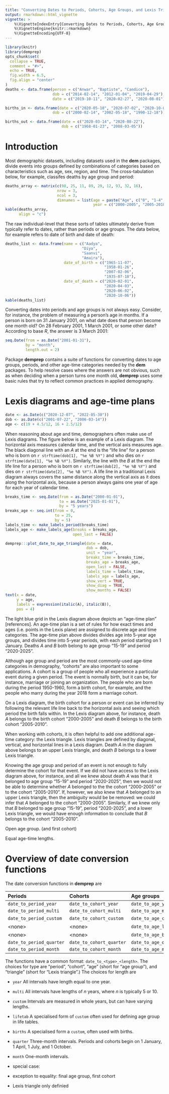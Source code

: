 ```yaml
---
title: "Converting Dates to Periods, Cohorts, Age Groups, and Lexis Triangles"
output: rmarkdown::html_vignette
vignette: >
    %\VignetteIndexEntry{Converting Dates to Periods, Cohorts, Age Groups, and Lexis Triangles}
    %\VignetteEngine{knitr::rmarkdown}
    %\VignetteEncoding{UTF-8}
---
```


```r
library(knitr)
library(demprep)
opts_chunk$set(
  collapse = TRUE,
  comment = "#>",
  echo = TRUE,
  fig.width = 6.5,
  fig.align = "center"
)
deaths <- data.frame(person = c("Anwar", "Baptiste", "Candice"),
                     dob = c("2014-02-14", "2012-01-04", "2019-04-29"),
                     date = c("2019-10-11", "2020-02-27", "2020-08-01"))

births_in <- data.frame(date = c("2020-05-18", "2020-07-02", "2020-10-05"),
                     dob = c("2000-02-14", "2002-05-18", "1990-12-18"))

births_out <- data.frame(date = c("2020-03-14", "2020-08-22"),
                         dob = c("1968-01-23", "2008-03-05"))
```

# Introduction

Most demographic datasets, including datasets used in the **dem** packages, divide events into groups defined by combinations of categories based on characteristics such as age, sex, region, and time. The cross-tabulation below, for example, classifes deaths by age group and period:
```r
deaths_array <- matrix(c(98, 25, 11, 89, 29, 12, 93, 32, 16),
                       nrow = 3, 
                       ncol = 3,
                       dimnames = list(age = paste("Age", c("0", "1-4", "5-9")),
                                       year = c("2000-2005", "2005-2010", "2010-2015")))
kable(deaths_array,
      align = "c")
```
The raw individual-level that these sorts of tables ultimately derive from typically refer to dates, rather than periods or age groups. The data below, for example refers to date of birth and date of death:
```r
deaths_list <- data.frame(name = c("Aadya",
                                  "Diya", 
                                  "Saanvi", 
                                  "Amaira"),
                          date_of_birth = c("1965-11-07", 
                                            "1958-01-26", 
                                            "2007-02-06", 
                                            "1935-07-18"), 
                          date_of_death = c("2020-02-01",
                                            "2020-04-03", 
                                            "2020-06-02", 
                                            "2020-10-06"))
kable(deaths_list)
```

Converting dates into periods and age groups is not always easy. Consider, for instance, the problem of measuring a person's age in months. If a person is born on 31 January 2001, on what date does that person become one month old? On 28 February 2001, 1 March 2001, or some other date? According to base *R*, the answer is 3 March 2001:
```r
seq.Date(from = as.Date("2001-01-31"), 
         by = "month",
         length.out = 2)
```

Package **demprep** contains a suite of functions for converting dates to age groups, periods, and other age-time categories needed by the **dem** packages. To help resolve cases where the answers are not obvious, such as when deciding when a person turns one month old, **demprep** uses some basic rules that try to reflect common practices in applied demography.


# Lexis diagrams and age-time plans

```r
date <- as.Date(c("2020-12-07", "2022-05-30"))
dob <- as.Date(c("2001-07-22", "2006-03-14"))
age <- c(19 + 4.5/12, 16 + 2.5/12)
```

When reasoning about age and time, demographers often make use of Lexis diagrams. The figure below is an example of a Lexis diagram. The horizontal axis measures calendar time, and the vertical axis measures age. The black diagonal line with an *A* at the end is the "life line" for a person who is born on `r strftime(dob[1], "%e %B %Y")` and who dies on `r strftime(date[1], "%e %B %Y")`. Similarly, the line with the *B* at the end the life line for a person who is born on `r strftime(dob[2], "%e %B %Y")` and dies on `r strftime(date[2], "%e %B %Y")`. A life line in a traditional Lexis diagram always covers the same distance along the vertical axis as it does along the horizontal axis, because a person always gains one year of age for each year of calendar time.

```r
breaks_time <- seq.Date(from = as.Date("2000-01-01"), 
                        to = as.Date("2025-01-01"), 
                        by = "5 years")
breaks_age <- seq.int(from = 0, 
                      to = 25, 
                      by = 5)
labels_time <- make_labels_period(breaks_time)
labels_age <- make_labels_age(breaks = breaks_age,
                              open_last = FALSE)

demprep:::plot_date_to_age_triangle(date = date,
                                    dob = dob,
                                    unit = "year",
                                    breaks_time = breaks_time,
                                    breaks_age = breaks_age,
                                    open_last = FALSE,
                                    labels_time = labels_time,
                                    labels_age = labels_age,
                                    show_vert = TRUE,
                                    show_diag = TRUE,
                                    show_months = FALSE)
text(x = date,
     y = age,
     labels = expression(italic(A), italic(B)),
     pos = 4)
```

The light blue grid in the Lexis diagram above depicts an "age-time plan" [references]. An age-time plan is a set of rules for how exact times and ages (i.e. points in the Lexis plane) are assigned to discrete age and time categories. The age-time plan above divides divides age into 5-year age groups, and divides time into 5-year periods, with each period starting on 1 January. Deaths *A* and *B* both belong to age group "15-19" and period "2020-2025".

Although age group and period are the most commonly-used age-time categories in demography, "cohorts" are also important to some applications. A cohort is a group of people who all experience a particular event during a given period. The event is normally birth, but it can be, for instance, marriage or joining an organization. The people who are born during the period 1950-1960, form a birth cohort, for example, and the people who marry during the year 2018 form a marriage cohort.

On a Lexis diagram, the birth cohort for a person or event can be inferred by following the relevant life line back to the horizontal axis and seeing which period the birth falls within. In the Lexis diagram above, for instance, death *A* belongs to the birth cohort "2000-2005" and death *B* belongs to the birth cohort "2005-2010".

When working with cohorts, it is often helpful to add one additional age-time category: the Lexis triangle. Lexis triangles are defined by diagonal, vertical, and horizontal lines in a Lexis diagram. Death *A* in the diagram above belongs to an upper Lexis triangle, and death *B* belongs to a lower Lexis triangle.

Knowing the age group and period of an event is not enough to fully determine the cohort for that event. If we did not have access to the Lexis diagram above, for instance, and all we knew about death *A* was that it belonged to age group "15-19" and period "2020-2025", then we would not be able to determine whether *A* belonged to the the cohort "2000-2005" or to the cohort "2005-2010". If, however, we also knew that *A* belonged to an upper Lexis triangle, then the ambiguity would be be removed: we could infer that *A* belonged to the cohort "2000-2005". Similarly, if we knew only that *B* belonged to age group "15-19", period "2020-2025", and a lower Lexis triangle, we would have enough information to conclude that *B* belongs to the cohort "2005-2010".

Open age group. (and first cohort)

Equal age-time lengths.



# Overview of date conversion functions

The date conversion functions in **demprep** are

| Periods | Cohorts | Age groups | Lexis triangles |
|:--------|:--------|:-----------|:----------------|
| `date_to_period_year` | `date_to_cohort_year` | `date_to_age_year` | `date_to_triangle_year` |
| `date_to_period_multi` | `date_to_cohort_multi` | `date_to_age_multi` | `date_to_triangle_multi` |
| `date_to_period_custom` | `date_to_cohort_custom` | `date_to_age_custom` | \<none\> |
| \<none\> | \<none\> | `date_to_age_lifetab`| \<none\> |
| \<none\> | \<none\> | `date_to_age_births` | `date_to_triangle_births` |
| `date_to_period_quarter` | `date_to_cohort_quarter` | `date_to_age_quarter` | `date_to_triangle_quarter` |
| `date_to_period_month` | `date_to_cohort_month` | `date_to_age_month` | `date_to_triangle_month` |

The functions have a common format: `date_to_<type>_<length>`. The choices for type are "period", "cohort", "age" (short for "age group"), and "triangle" (short for "Lexis triangle".) The choices for length are

- `year` All intervals have length equal to one year.
- `multi` All intervals have lengths of $n$ years, where $n$ is typically 5 or 10.
- `custom` Intervals are measured in whole years, but can have varying lengths.
- `lifetab` A specialised form of `custom` often used for defining age group in life tables.
- `births` A specialised form a `custom`, often used with births.
- `quarter` Three-month intervals. Periods and cohorts begin on 1 January, 1 April, 1 July, and 1 October.
- `month` One-month intervals.

- special case: 
- exception to equality: final age group, first cohort
- Lexis triangle only definied 

<!-- # Periods -->

<!-- ## General issues -->

<!-- - when to start -->
<!-- - varying lengths (months, quarter, leap years) -->
<!-- - ambiguity of labels -->

<!-- - birthday starts at first second of day (not at time when born) -->


<!-- ## Single-year periods -->



<!-- ```{r} -->
<!-- dth_per_yr <- deaths -->
<!-- dth_per_yr$time_jan <- date_to_period_year(date = dth_per_yr$date) -->
<!-- dth_per_yr -->
<!-- ``` -->

<!-- ```{r, echo = FALSE, fig.height = 1.75} -->
<!-- plot_date_to_period_year(date = dth_per_yr$date) -->
<!-- ``` -->


<!-- ```{r} -->
<!-- dth_per_yr$time_jul <- date_to_period_year(date = dth_per_yr$date, -->
<!--                                              month_start = "Jul") -->
<!-- dth_per_yr -->
<!-- ``` -->

<!-- ```{r, echo = FALSE, fig.height = 1.75} -->
<!-- plot_date_to_period_year(date = dth_per_yr$date, -->
<!--                          month_start = "Jul") -->
<!-- ``` -->


<!-- ```{r} -->
<!-- dth_per_yr$time_jul_end <- date_to_period_year(date = dth_per_yr$date, -->
<!--                                                month_start = "Jul", -->
<!--                                                label_year_start = FALSE) -->
<!-- dth_per_yr -->
<!-- ``` -->

<!-- ```{r, echo = FALSE, fig.height = 1.75} -->
<!-- plot_date_to_period_year(date = dth_per_yr$date, -->
<!--                          month_start = "Jul", -->
<!--                          label_year_start = FALSE) -->
<!-- ``` -->



<!-- ```{r} -->
<!-- dth_per_yr$time_jan_end <- date_to_period_year(date = dth_per_yr$date, -->
<!--                                                month_start = "Jan", -->
<!--                                                label_year_start = FALSE) -->
<!-- dth_per_yr -->
<!-- ``` -->

<!-- ```{r, echo = FALSE, fig.height = 1.75} -->
<!-- plot_date_to_period_year(date = dth_per_yr$date, -->
<!--                          month_start = "Jan", -->
<!--                          label_year_start = FALSE) -->
<!-- ``` -->


<!-- ## Multi-year periods, with equal lengths -->


<!-- ```{r} -->
<!-- dth_per_multi <- deaths -->
<!-- dth_per_multi$time_5 <- date_to_period_multi(date = dth_per_multi$date) -->
<!-- dth_per_multi -->
<!-- ``` -->

<!-- ```{r, echo = FALSE, fig.height = 1.75} -->
<!-- plot_date_to_period_multi(date = dth_per_multi$date) -->
<!-- ``` -->


<!-- ```{r} -->
<!-- dth_per_multi$time_5_jul <- date_to_period_multi(date = dth_per_multi$date, -->
<!--                                                  month_start = "Jul") -->
<!-- dth_per_multi -->
<!-- ``` -->

<!-- ```{r, echo = FALSE, fig.height = 1.75} -->
<!-- plot_date_to_period_multi(date = dth_per_multi$date, -->
<!--                           month_start = "Jul") -->
<!-- ``` -->



<!-- ```{r} -->
<!-- dth_per_multi$time_10 <- date_to_period_multi(date = dth_per_multi$date, -->
<!--                                               width = 10) -->
<!-- dth_per_multi -->
<!-- ``` -->

<!-- ```{r, echo = FALSE, fig.height = 1.75} -->
<!-- plot_date_to_period_multi(date = dth_per_multi$date, -->
<!--                           width = 10) -->
<!-- ``` -->





<!-- ```{r} -->
<!-- dth_per_multi$time_01 <- date_to_period_multi(date = dth_per_multi$date, -->
<!--                                                origin = 2001) -->
<!-- dth_per_multi -->
<!-- ``` -->

<!-- ```{r, echo = FALSE, fig.height = 1.75} -->
<!-- plot_date_to_period_multi(date = dth_per_multi$date, -->
<!--                           origin = 2001) -->
<!-- ``` -->


<!-- ## Multi-year periods, with varying lengths -->


<!-- ```{r} -->
<!-- dth_per_custom <- deaths -->
<!-- dth_per_custom$time <- date_to_period_custom(date = dth_per_custom$date, -->
<!--                                              breaks = c("2016-01-01", -->
<!--                                                         "2020-01-01", -->
<!--                                                         "2025-01-01")) -->
<!-- dth_per_custom -->
<!-- ``` -->

<!-- ```{r, echo = FALSE, fig.height = 1.75} -->
<!-- plot_date_to_period_custom(date = dth_per_custom$date, -->
<!--                            breaks = c("2016-01-01", -->
<!--                                       "2020-01-01",  -->
<!--                                       "2025-01-01")) -->
<!-- ``` -->


<!-- ```{r} -->
<!-- dth_per_custom <- deaths -->
<!-- dth_per_custom$jan_1_5 <- date_to_period_custom(date = dth_per_custom$date, -->
<!--                                                 breaks = c("2019-01-01", -->
<!--                                                            "2020-01-01", -->
<!--                                                            "2025-01-01")) -->
<!-- dth_per_custom -->
<!-- ``` -->

<!-- ```{r, echo = FALSE, fig.height = 1.75} -->
<!-- plot_date_to_period_custom(date = dth_per_custom$date, -->
<!--                           breaks = c("2019-01-01",  -->
<!--                                      "2020-01-01", -->
<!--                                      "2025-01-01")) -->
<!-- ``` -->


<!-- ```{r} -->
<!-- dth_per_custom <- deaths -->
<!-- dth_per_custom$time_jul <- date_to_period_custom(date = dth_per_custom$date, -->
<!--                                                  breaks = c("2019-07-01", -->
<!--                                                             "2020-07-01", -->
<!--                                                             "2025-07-01")) -->
<!-- dth_per_custom -->
<!-- ``` -->

<!-- ```{r, echo = FALSE, fig.height = 1.5} -->
<!-- plot_date_to_period_custom(date = dth_per_custom$date, -->
<!--                            breaks = c("2019-07-01", -->
<!--                                       "2020-07-01",  -->
<!--                                       "2025-07-01")) -->
<!-- ``` -->



<!-- ## Quarter-length periods -->


<!-- ```{r} -->
<!-- dth_per_quarter <- deaths -->
<!-- dth_per_quarter$time <- date_to_period_quarter(dth_per_custom$date) -->
<!-- dth_per_quarter -->
<!-- ``` -->

<!-- ```{r, echo = FALSE, fig.height = 1.75} -->
<!-- plot_date_to_period_quarter(dth_per_quarter$date) -->
<!-- ``` -->



<!-- ## Month-length periods -->

<!-- ```{r} -->
<!-- dth_per_month <- deaths -->
<!-- dth_per_month$time <- date_to_period_month(dth_per_custom$date) -->
<!-- dth_per_month -->
<!-- ``` -->

<!-- ```{r, echo = FALSE, fig.height = 1.75} -->
<!-- plot_date_to_period_month(dth_per_month$date[1:2]) -->
<!-- ``` -->


<!-- # Cohorts -->

<!-- ## General issues -->

<!-- Defn of cohort -->

<!-- Same as period, but with open interval at start -->

<!-- Boundaries -->


<!-- ## Single-year cohorts -->

<!-- ```{r} -->
<!-- dth_per_yr <- deaths -->
<!-- dth_per_yr$time_closed <- date_to_cohort_year(date = dth_per_yr$date) -->
<!-- dth_per_yr -->
<!-- ``` -->

<!-- ```{r, echo = FALSE, fig.height = 1.75} -->
<!-- plot_date_to_cohort_year(date = dth_per_yr$date) -->
<!-- ``` -->


<!-- ```{r} -->
<!-- dth_per_yr$time_open <- date_to_cohort_year(date = dth_per_yr$date, -->
<!--                                             open_first = TRUE) -->
<!-- dth_per_yr -->
<!-- ``` -->

<!-- ```{r, echo = FALSE, fig.height = 1.75} -->
<!-- plot_date_to_cohort_year(date = dth_per_yr$date, -->
<!--                          open_first = TRUE) -->
<!-- ``` -->



<!-- ```{r} -->
<!-- dth_per_yr$time_min <- date_to_cohort_year(date = dth_per_yr$date, -->
<!--                                             break_min = "2020-01-01") -->
<!-- dth_per_yr -->
<!-- ``` -->

<!-- ```{r, echo = FALSE, fig.height = 1.75} -->
<!-- plot_date_to_cohort_year(date = dth_per_yr$date, -->
<!--                          break_min = "2020-01-01") -->
<!-- ``` -->

<!-- # Age groups -->

<!-- ## General issues -->

<!-- Abstract: $\text{age} = t_{\text{event}} - t_{\text{dob}}$ -->

<!-- Complications.  -->

<!-- - Child born on 31 October. On what day does child become 1 month old?  -->
<!-- - Child born on 30 November. On what day does child become 1 month old? -->
<!-- - Child born on 29 February 2000. On what day does child become 1 year old? [1 March 2001] -->

<!-- Principles: -->
<!-- - tick over when day of date equals day of dob. Includes leap years. -->

<!-- \begin{equation} -->
<!-- \begin{split} -->
<!-- \text{age in completed months} & = 12 \times (\text{year of event} - \text{year of birth}) \\ -->
<!-- & \quad + \text{month of event} - \text{month of birth} \\ -->
<!-- & \quad - \text{partial-month adjustment} -->
<!-- \end{split} -->
<!-- \end{equation} -->

<!-- Partial-month adjustment: if $\text{day of event} \ge \text{day of birth}$, then 0; otherwise 1. -->


<!-- ```{r, echo = FALSE, fig.height = 6.5} -->
<!-- date <- as.Date(c("2021-03-30", "2021-03-10")) -->
<!-- dob <- as.Date(c("2021-01-30", "2021-01-10")) -->
<!-- plot_date_to_age_month(date = date, -->
<!--                        dob = dob, -->
<!--                        break_max = 2, -->
<!--                        show_months = TRUE) -->
<!-- ``` -->



<!-- \begin{equation} -->
<!-- \text{age in completed quarters} = \text{floor}(\text{age in completed months} / 3) -->
<!-- \end{equation} -->

<!-- \begin{equation} -->
<!-- \text{age in completed quarters} = \text{floor}(\text{age in completed months} / 12) -->
<!-- \end{equation} -->


<!-- | Relationship between dates | Age in completed years | -->
<!-- |:---------------------------|:-----------------------| -->
<!-- | $\text{month of event} > \text{month of birth}$ | $\text{year of event} - \text{year of birth}$ | -->
<!-- | $\text{month of event} = \text{month of birth}$, $\text{day of event} \ge \text{day of birth}$ | $\text{year of event} - \text{year of birth}$ | -->
<!-- | $\text{month of event} = \text{month of birth}$, $\text{day of event} \lt \text{day of birth}$ | $\text{year of event} - \text{year of birth} - 1$ | -->
<!-- | $\text{month of event} < \text{month of birth}$ | $\text{year of event} - \text{year of birth} - 1$ | -->



<!-- ## Single-year age groups -->

<!-- ```{r} -->
<!-- dth_age_yr <- deaths -->
<!-- dth_age_yr$age_10 <- date_to_age_year(date = dth_age_yr$date, -->
<!--                                    dob = dth_age_yr$dob, -->
<!--                                    break_max = 10) -->
<!-- dth_age_yr -->
<!-- ``` -->

<!-- ```{r, echo = FALSE, fig.height = 6.5} -->
<!-- plot_date_to_age_year(date = dth_age_yr$date, -->
<!--                       dob = dth_age_yr$dob, -->
<!--                       break_max = 10) -->
<!-- ``` -->

<!-- Change `break_max` -->

<!-- ```{r} -->
<!-- dth_age_yr$age_6 <- date_to_age_year(date = dth_age_yr$date, -->
<!--                                      dob = dth_age_yr$dob, -->
<!--                                      break_max = 6) -->
<!-- dth_age_yr -->
<!-- ``` -->

<!-- ```{r, echo = FALSE, fig.height = 6} -->
<!-- plot_date_to_age_year(date = dth_age_yr$date, -->
<!--                       dob = dth_age_yr$dob, -->
<!--                       break_max = 6) -->
<!-- ``` -->


<!-- ## Multi-year ages, with equal lengths -->


<!-- ```{r} -->
<!-- dth_age_multi <- deaths -->
<!-- dth_age_multi$age <- date_to_age_multi(date = dth_age_multi$date, -->
<!--                                        dob = dth_age_multi$dob, -->
<!--                                        break_max = 10) -->
<!-- dth_age_multi -->
<!-- ``` -->

<!-- ```{r, echo = FALSE, fig.height = 6} -->
<!-- plot_date_to_age_multi(date = dth_age_multi$date, -->
<!--                        dob = dth_age_multi$dob, -->
<!--                        break_max = 10) -->
<!-- ``` -->



<!-- ## Multi-year ages, with varying lengths -->

<!-- ```{r} -->
<!-- dth_age_custom <- deaths -->
<!-- dth_age_custom$age <- date_to_age_custom(date = dth_age_custom$date, -->
<!--                                          dob = dth_age_custom$dob, -->
<!--                                          breaks = c(0, 2, 5, 8, 14), -->
<!--                                          open_last = FALSE) -->
<!-- dth_age_custom -->
<!-- ``` -->

<!-- ```{r, echo = FALSE, fig.height = 6} -->
<!-- plot_date_to_age_custom(date = dth_age_custom$date, -->
<!--                         dob = dth_age_custom$dob, -->
<!--                         breaks = c(0, 2, 5, 8, 14), -->
<!--                         open_last = FALSE) -->
<!-- ``` -->




<!-- ## Lifetable age groups -->

<!-- ```{r} -->
<!-- dth_age_lifetab <- deaths -->
<!-- dth_age_lifetab$age <- date_to_age_lifetab(date = dth_age_lifetab$date, -->
<!--                                          dob = dth_age_lifetab$dob, -->
<!--                                          break_max = 10) -->
<!-- dth_age_lifetab -->
<!-- ``` -->

<!-- ```{r, echo = FALSE, fig.height = 6} -->
<!-- plot_date_to_age_lifetab(date = dth_age_lifetab$date, -->
<!--                          dob = dth_age_lifetab$dob, -->
<!--                          break_max = 10) -->
<!-- ``` -->

<!-- ## Age of parents -->

<!-- ```{r} -->
<!-- bth_in_age <- births_in -->
<!-- bth_in_age$age <- date_to_age_births(date = bth_in_age$date, -->
<!--                                      dob = bth_in_age$dob) -->
<!-- bth_in_age -->
<!-- ``` -->


<!-- ```{r, fig.width = 5, fig.height = 6} -->
<!-- plot_date_to_age_births(date = bth_in_age$date, -->
<!--                         dob = bth_in_age$dob) -->
<!-- ``` -->

<!-- ```{r} -->
<!-- bth_out_age <- births_out -->
<!-- bth_out_age$age <- date_to_age_births(date = bth_out_age$date, -->
<!--                                       dob = bth_out_age$dob, -->
<!--                                       break_min = 10, -->
<!--                                       break_max = 55) -->
<!-- bth_out_age -->
<!-- ``` -->


<!-- ```{r, fig.width = 8, fig.height = 6} -->
<!-- plot_date_to_age_births(date = bth_out_age$date, -->
<!--                         dob = bth_out_age$dob, -->
<!--                         break_min = 10, -->
<!--                         break_max = 55) -->
<!-- ``` -->


<!-- ```{r} -->
<!-- bth_out_age$age_recoded <- date_to_age_births(date = bth_out_age$date, -->
<!--                                               dob = bth_out_age$dob, -->
<!--                                               recode_up = TRUE, -->
<!--                                               recode_down = TRUE) -->
<!-- bth_out_age -->
<!-- ``` -->


<!-- ```{r, fig.width = 8, fig.height = 6} -->
<!-- plot_date_to_age_births(date = bth_out_age$date, -->
<!--                         dob = bth_out_age$dob, -->
<!--                         recode_up = TRUE, -->
<!--                         recode_down = TRUE) -->
<!-- ``` -->



<!-- ## Month-length ages -->

<!-- ```{r} -->
<!-- dth_age_month <- deaths -->
<!-- dth_age_month$age <- date_to_age_month(date = dth_age_month$date, -->
<!--                                        dob = dth_age_month$dob) -->
<!-- dth_age_month -->
<!-- ``` -->


<!-- ```{r, echo = FALSE, fig.height = 6} -->
<!-- plot_date_to_age_month(date = dth_age_month$date[3], -->
<!--                        dob = dth_age_month$dob[3], -->
<!--                        break_max = 20) -->
<!-- ``` -->



<!-- ## Quarter-length ages -->

<!-- ```{r} -->
<!-- dth_age_quarter <- deaths -->
<!-- dth_age_quarter$age <- date_to_age_quarter(date = dth_age_quarter$date, -->
<!--                                            dob = dth_age_quarter$dob) -->
<!-- dth_age_quarter -->
<!-- ``` -->


<!-- ```{r, echo = FALSE, fig.height = 6} -->
<!-- plot_date_to_age_quarter(date = dth_age_quarter$date[3], -->
<!--                        dob = dth_age_quarter$dob[3], -->
<!--                        break_max = 4) -->
<!-- ``` -->

<!-- # Lexis triangles -->

<!-- - age and time use same length steps (subject to complications of months and years having different lengths, plus open age group) -->
<!-- - one month; one quarter; one year; $n$ years -->
<!-- - age and time not enough to identify cohort; also need Lexis triangle -->
<!-- - abstract:  -->
<!-- - event is in upper Lexis triangle -->

<!-- - An event occurring during period $t$ to a person in age group $a$ belongs to the lower Lexis triangle if the person attains age $a$ during, and to the upper Lexis triangle otherwise. (Covers youngest and oldest age groups.) -->


<!-- - If index of time equals index for age, then Lower; else Upper. -->

<!-- How to work out triangle: -->

<!-- 1. Use date now and dob to calculate age group now -->
<!-- 2. Use date now to identify date at start of period -->
<!-- 3. Use date at start of period and dob to calculate whether entered age group during period -->
<!-- 4. If so, lower; if not upper. -->

<!-- ## Single-year age-time steps -->


<!-- ```{r} -->
<!-- dth_tri_yr <- deaths -->
<!-- dth_tri_yr$tri_jan <- date_to_triangle_year(date = dth_age_yr$date, -->
<!--                                             dob = dth_age_yr$dob, -->
<!--                                             break_max = 10) -->
<!-- dth_tri_yr -->
<!-- ``` -->

<!-- ```{r, echo = FALSE, fig.height = 6.5} -->
<!-- plot_date_to_triangle_year(date = dth_tri_yr$date, -->
<!--                            dob = dth_tri_yr$dob, -->
<!--                            break_max = 10) -->
<!-- ``` -->

<!-- Change from 1 Jan to 1 Jul -->

<!-- ```{r} -->
<!-- dth_tri_yr$tri_jul <- date_to_triangle_year(date = dth_age_yr$date, -->
<!--                                             dob = dth_age_yr$dob, -->
<!--                                             month_start = "Jul", -->
<!--                                             break_max = 10) -->
<!-- dth_tri_yr -->
<!-- ``` -->

<!-- ```{r, echo = FALSE, fig.height = 6.5} -->
<!-- plot_date_to_triangle_year(date = dth_tri_yr$date, -->
<!--                            dob = dth_tri_yr$dob, -->
<!--                            month_start = "Jul", -->
<!--                            break_max = 10) -->
<!-- ``` -->

<!-- Change `break_max` -->

<!-- ```{r} -->
<!-- dth_tri_yr$tri_6 <- date_to_triangle_year(date = dth_age_yr$date, -->
<!--                                           dob = dth_age_yr$dob, -->
<!--                                           break_max = 6) -->
<!-- dth_tri_yr -->
<!-- ``` -->

<!-- ```{r, echo = FALSE, fig.height = 6} -->
<!-- plot_date_to_triangle_year(date = dth_tri_yr$date, -->
<!--                            dob = dth_tri_yr$dob, -->
<!--                            break_max = 6) -->
<!-- ``` -->


<!-- ## Multi-year age-time steps -->


<!-- ```{r} -->
<!-- dth_tri_multi <- deaths -->
<!-- dth_tri_multi$tri_5 <- date_to_triangle_multi(date = dth_age_multi$date, -->
<!--                                               dob = dth_age_multi$dob, -->
<!--                                               break_max = 30) -->
<!-- dth_tri_multi -->
<!-- ``` -->

<!-- ```{r, echo = FALSE, fig.height = 6.5} -->
<!-- plot_date_to_triangle_multi(date = dth_tri_multi$date, -->
<!--                            dob = dth_tri_multi$dob, -->
<!--                            break_max = 30) -->
<!-- ``` -->


<!-- 10-year time step -->


<!-- ```{r} -->
<!-- dth_tri_multi$tri_10 <- date_to_triangle_multi(date = dth_age_multi$date, -->
<!--                                                dob = dth_age_multi$dob, -->
<!--                                                width = 10, -->
<!--                                                break_max = 30) -->
<!-- dth_tri_multi -->
<!-- ``` -->

<!-- ```{r, echo = FALSE, fig.height = 6.5} -->
<!-- plot_date_to_triangle_multi(date = dth_tri_multi$date, -->
<!--                             dob = dth_tri_multi$dob, -->
<!--                             width = 10, -->
<!--                             break_max = 30) -->
<!-- ``` -->




<!-- ## Births -->


<!-- ```{r} -->
<!-- births_in_tri <- births_in -->
<!-- births_in_tri$tri <- date_to_triangle_births(date = births_in_tri$date, -->
<!--                                              dob = births_in_tri$dob) -->
<!-- births_in_tri -->
<!-- ``` -->

<!-- ```{r, echo = FALSE, fig.height = 6.5} -->
<!-- plot_date_to_triangle_births(date = births_in_tri$date, -->
<!--                              dob = births_in_tri$dob) -->
<!-- ``` -->




<!-- ## Quarter-length age-time steps -->


<!-- ```{r} -->
<!-- dth_tri_qu <- deaths -->
<!-- dth_tri_qu$tri <- date_to_triangle_quarter(date = dth_tri_qu$date, -->
<!--                                            dob = dth_tri_qu$dob, -->
<!--                                            break_max = 24) -->
<!-- dth_tri_qu -->
<!-- ``` -->

<!-- ```{r, echo = FALSE, fig.height = 6.5} -->
<!-- plot_date_to_triangle_quarter(date = dth_tri_qu$date, -->
<!--                               dob = dth_tri_qu$dob, -->
<!--                               break_max = 24) -->
<!-- ``` -->



<!-- ## Month-length age-time steps -->

<!-- ```{r} -->
<!-- dth_tri_month <- deaths -->
<!-- dth_tri_month$tri <- date_to_triangle_month(date = dth_tri_month$date, -->
<!--                                             dob = dth_tri_month$dob) -->
<!-- dth_tri_month -->
<!-- ``` -->


<!-- ```{r, echo = FALSE, fig.height = 6} -->
<!-- plot_date_to_triangle_month(date = dth_tri_month$date[3], -->
<!--                             dob = dth_tri_month$dob[3], -->
<!--                             break_max = 20) -->
<!-- ``` -->



<!-- # Plotting functions -->






